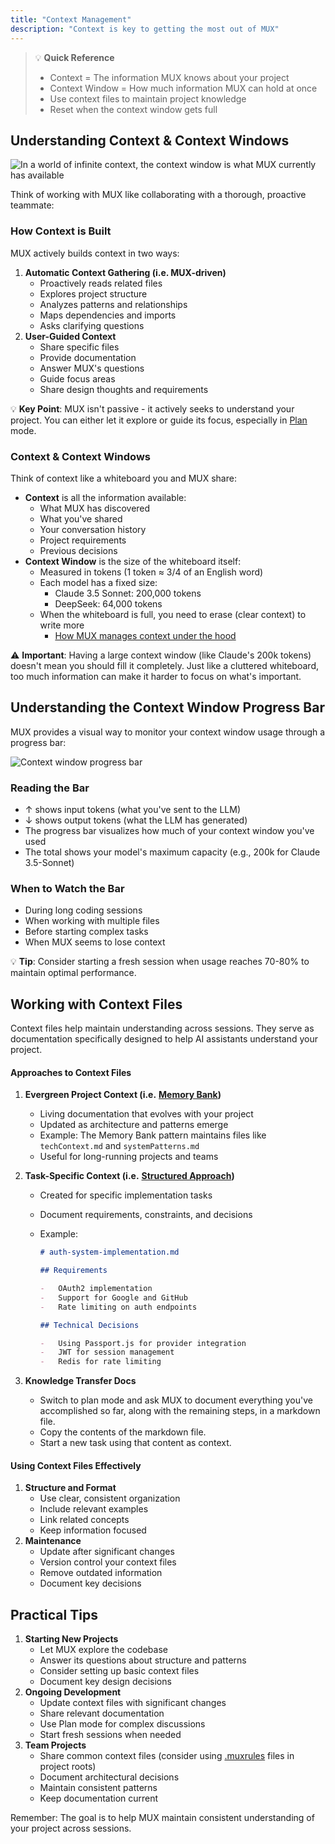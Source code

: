 ```yaml
---
title: "Context Management"
description: "Context is key to getting the most out of MUX"
---
```


> 💡 **Quick Reference**
>
> -   Context = The information MUX knows about your project
> -   Context Window = How much information MUX can hold at once
> -   Use context files to maintain project knowledge
> -   Reset when the context window gets full

## Understanding Context & Context Windows

<Frame caption="In a world of infinite context, the context window is what MUX currently has available">
	<img
		src="https://storage.googleapis.com/mux_public_images/docs/assets/image%20(2).png"
		alt="In a world of infinite context, the context window is what MUX currently has available"
	/>
</Frame>

Think of working with MUX like collaborating with a thorough, proactive teammate:

### How Context is Built

MUX actively builds context in two ways:

1. **Automatic Context Gathering (i.e. MUX-driven)**
    - Proactively reads related files
    - Explores project structure
    - Analyzes patterns and relationships
    - Maps dependencies and imports
    - Asks clarifying questions
2. **User-Guided Context**
    - Share specific files
    - Provide documentation
    - Answer MUX's questions
    - Guide focus areas
    - Share design thoughts and requirements

💡 **Key Point**: MUX isn't passive - it actively seeks to understand your project. You can either let it explore or guide its focus, especially in [Plan](https://docs.mux.bot/exploring-muxs-tools/plan-and-act-modes-a-guide-to-effective-ai-development) mode.

### Context & Context Windows

Think of context like a whiteboard you and MUX share:

-   **Context** is all the information available:
    -   What MUX has discovered
    -   What you've shared
    -   Your conversation history
    -   Project requirements
    -   Previous decisions
-   **Context Window** is the size of the whiteboard itself:
    -   Measured in tokens (1 token ≈ 3/4 of an English word)
    -   Each model has a fixed size:
        -   Claude 3.5 Sonnet: 200,000 tokens
        -   DeepSeek: 64,000 tokens
    -   When the whiteboard is full, you need to erase (clear context) to write more
        -   [How MUX manages context under the hood](https://mux.bot/blog/understanding-the-new-context-window-progress-bar-in-mux)

⚠️ **Important**: Having a large context window (like Claude's 200k tokens) doesn't mean you should fill it completely. Just like a cluttered whiteboard, too much information can make it harder to focus on what's important.

## Understanding the Context Window Progress Bar

MUX provides a visual way to monitor your context window usage through a progress bar:

<Frame caption="Visual representation of the context window usage">
	<img
		src="https://storage.googleapis.com/mux_public_images/docs/assets/image%20(1)%20(1).png"
		alt="Context window progress bar"
	/>
</Frame>

### Reading the Bar

-   ↑ shows input tokens (what you've sent to the LLM)
-   ↓ shows output tokens (what the LLM has generated)
-   The progress bar visualizes how much of your context window you've used
-   The total shows your model's maximum capacity (e.g., 200k for Claude 3.5-Sonnet)

### When to Watch the Bar

-   During long coding sessions
-   When working with multiple files
-   Before starting complex tasks
-   When MUX seems to lose context

💡 **Tip**: Consider starting a fresh session when usage reaches 70-80% to maintain optimal performance.

## Working with Context Files

Context files help maintain understanding across sessions. They serve as documentation specifically designed to help AI assistants understand your project.

#### Approaches to Context Files

1. **Evergreen Project Context (i.e.** [**Memory Bank**](https://docs.mux.bot/improving-your-prompting-skills/custom-instructions-library/mux-memory-bank)**)**
    - Living documentation that evolves with your project
    - Updated as architecture and patterns emerge
    - Example: The Memory Bank pattern maintains files like `techContext.md` and `systemPatterns.md`
    - Useful for long-running projects and teams
2. **Task-Specific Context (i.e.** [**Structured Approach**](https://mux.bot/blog/building-advanced-software-with-mux-a-structured-approach)**)**

    - Created for specific implementation tasks
    - Document requirements, constraints, and decisions
    - Example:

        ```markdown
        # auth-system-implementation.md

        ## Requirements

        -   OAuth2 implementation
        -   Support for Google and GitHub
        -   Rate limiting on auth endpoints

        ## Technical Decisions

        -   Using Passport.js for provider integration
        -   JWT for session management
        -   Redis for rate limiting
        ```

3. **Knowledge Transfer Docs**
    - Switch to plan mode and ask MUX to document everything you've accomplished so far, along with the remaining steps, in a markdown file.
    - Copy the contents of the markdown file.
    - Start a new task using that content as context.

#### Using Context Files Effectively

1. **Structure and Format**
    - Use clear, consistent organization
    - Include relevant examples
    - Link related concepts
    - Keep information focused
2. **Maintenance**
    - Update after significant changes
    - Version control your context files
    - Remove outdated information
    - Document key decisions

## Practical Tips

1. **Starting New Projects**
    - Let MUX explore the codebase
    - Answer its questions about structure and patterns
    - Consider setting up basic context files
    - Document key design decisions
2. **Ongoing Development**
    - Update context files with significant changes
    - Share relevant documentation
    - Use Plan mode for complex discussions
    - Start fresh sessions when needed
3. **Team Projects**
    - Share common context files (consider using [.muxrules](https://docs.mux.bot/improving-your-prompting-skills/prompting) files in project roots)
    - Document architectural decisions
    - Maintain consistent patterns
    - Keep documentation current

Remember: The goal is to help MUX maintain consistent understanding of your project across sessions.

